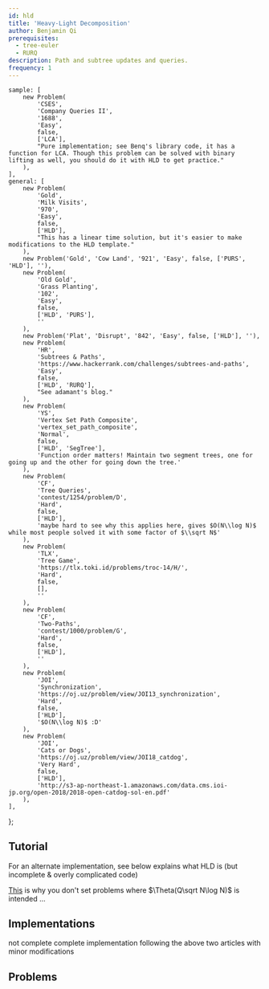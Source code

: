 ```yaml
---
id: hld
title: 'Heavy-Light Decomposition'
author: Benjamin Qi
prerequisites:
  - tree-euler
  - RURQ
description: Path and subtree updates and queries.
frequency: 1
---
```



	sample: [
		new Problem(
			'CSES',
			'Company Queries II',
			'1688',
			'Easy',
			false,
			['LCA'],
			"Pure implementation; see Benq's library code, it has a function for LCA. Though this problem can be solved with binary lifting as well, you should do it with HLD to get practice."
		),
	],
	general: [
		new Problem(
			'Gold',
			'Milk Visits',
			'970',
			'Easy',
			false,
			['HLD'],
			"This has a linear time solution, but it's easier to make modifications to the HLD template."
		),
		new Problem('Gold', 'Cow Land', '921', 'Easy', false, ['PURS', 'HLD'], ''),
		new Problem(
			'Old Gold',
			'Grass Planting',
			'102',
			'Easy',
			false,
			['HLD', 'PURS'],
			''
		),
		new Problem('Plat', 'Disrupt', '842', 'Easy', false, ['HLD'], ''),
		new Problem(
			'HR',
			'Subtrees & Paths',
			'https://www.hackerrank.com/challenges/subtrees-and-paths',
			'Easy',
			false,
			['HLD', 'RURQ'],
			"See adamant's blog."
		),
		new Problem(
			'YS',
			'Vertex Set Path Composite',
			'vertex_set_path_composite',
			'Normal',
			false,
			['HLD', 'SegTree'],
			'Function order matters! Maintain two segment trees, one for going up and the other for going down the tree.'
		),
		new Problem(
			'CF',
			'Tree Queries',
			'contest/1254/problem/D',
			'Hard',
			false,
			['HLD'],
			'maybe hard to see why this applies here, gives $O(N\\log N)$ while most people solved it with some factor of $\\sqrt N$'
		),
		new Problem(
			'TLX',
			'Tree Game',
			'https://tlx.toki.id/problems/troc-14/H/',
			'Hard',
			false,
			[],
			''
		),
		new Problem(
			'CF',
			'Two-Paths',
			'contest/1000/problem/G',
			'Hard',
			false,
			['HLD'],
			''
		),
		new Problem(
			'JOI',
			'Synchronization',
			'https://oj.uz/problem/view/JOI13_synchronization',
			'Hard',
			false,
			['HLD'],
			'$O(N\\log N)$ :D'
		),
		new Problem(
			'JOI',
			'Cats or Dogs',
			'https://oj.uz/problem/view/JOI18_catdog',
			'Very Hard',
			false,
			['HLD'],
			'http://s3-ap-northeast-1.amazonaws.com/data.cms.ioi-jp.org/open-2018/2018-open-catdog-sol-en.pdf'
		),
	],
};

<FocusProblem problem={problems.sample[0]} />

## Tutorial

<Resources>
	<Resource
		source="cp-algo"
		title="HLD"
		url="https://cp-algorithms.com/graph/hld.html"
		starred
	>
		For an alternate implementation, see below
	</Resource>
	<Resource
		source="anudeep2011"
		title="HLD"
		url="https://blog.anudeep2011.com/heavy-light-decomposition/"
	>
		explains what HLD is (but incomplete & overly complicated code)
	</Resource>
</Resources>

<Optional title="Tree Queries in O(NQ)">

[This](https://codeforces.com/blog/entry/82211?#comment-691472) is why you don't set problems where $\Theta(Q\sqrt N\log N)$ is intended ...

</Optional>

## Implementations

<Resources>
	<Resource
		source="CF"
		title="AI-Cash - HLD Implementation"
		url="22072"
		starred
	/>
	<Resource
		source="CF"
		title="adamant - Easiest HLD with subtree queries"
		url="53170"
		starred
	>
		not complete
	</Resource>
	<Resource
		source="Benq"
		title="Complete HLD Implementation"
		url="https://github.com/bqi343/USACO/blob/master/Implementations/content/graphs%20(12)/Trees%20(10)/HLD%20(10.3).h"
		starred
	>
		complete implementation following the above two articles with minor
		modifications
	</Resource>
</Resources>

<IncompleteSection />


## Problems

<Problems problems={problems.general} />
